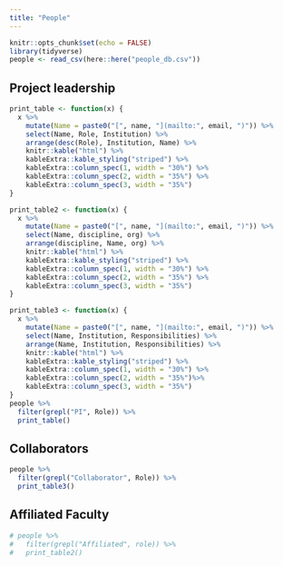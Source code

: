 ```yaml
---
title: "People"
---
```



```r
knitr::opts_chunk$set(echo = FALSE)
library(tidyverse)
people <- read_csv(here::here("people_db.csv"))
```


## Project leadership

```r
print_table <- function(x) {
  x %>%
    mutate(Name = paste0("[", name, "](mailto:", email, ")")) %>%
    select(Name, Role, Institution) %>%
    arrange(desc(Role), Institution, Name) %>%
    knitr::kable("html") %>%
    kableExtra::kable_styling("striped") %>%
    kableExtra::column_spec(1, width = "30%") %>%
    kableExtra::column_spec(2, width = "35%") %>%
    kableExtra::column_spec(3, width = "35%")
}

print_table2 <- function(x) {
  x %>%
    mutate(Name = paste0("[", name, "](mailto:", email, ")")) %>%
    select(Name, discipline, org) %>%
    arrange(discipline, Name, org) %>%
    knitr::kable("html") %>%
    kableExtra::kable_styling("striped") %>%
    kableExtra::column_spec(1, width = "30%") %>%
    kableExtra::column_spec(2, width = "35%") %>%
    kableExtra::column_spec(3, width = "35%")
}

print_table3 <- function(x) {
  x %>%
    mutate(Name = paste0("[", name, "](mailto:", email, ")")) %>%
    select(Name, Institution, Responsibilities) %>%
    arrange(Name, Institution, Responsibilities) %>%
    knitr::kable("html") %>%
    kableExtra::kable_styling("striped") %>%
    kableExtra::column_spec(1, width = "30%") %>%
    kableExtra::column_spec(2, width = "35%")%>%
    kableExtra::column_spec(3, width = "35%") 
}
people %>%
  filter(grepl("PI", Role)) %>%
  print_table()
```


## Collaborators

```r
people %>%
  filter(grepl("Collaborator", Role)) %>%
  print_table3()
```

## Affiliated Faculty
```r
# people %>%
#   filter(grepl("Affiliated", role)) %>%
#   print_table2()
```


